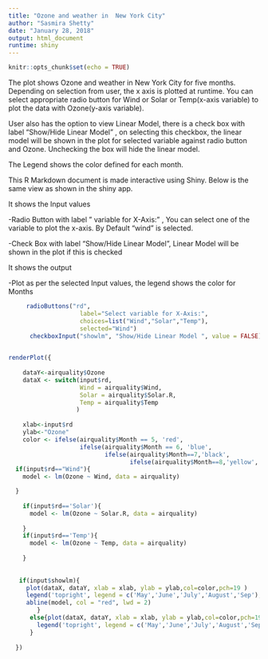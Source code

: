 ```yaml
---
title: "Ozone and weather in  New York City"
author: "Sasmira Shetty"
date: "January 28, 2018"
output: html_document
runtime: shiny
---
```


```r
knitr::opts_chunk$set(echo = TRUE)
```

The plot shows Ozone and weather in New York City for five months.
Depending on selection from user, the x axis is plotted at runtime. You can select appropriate radio button for Wind or Solar or Temp(x-axis variable) to plot the data with Ozone(y-axis variable).

User also has the option to view Linear Model, there is a check box with label "Show/Hide Linear Model" , on selecting this checkbox, the linear model will be shown in the plot for selected variable against radio button and Ozone. Unchecking the box will hide the linear model.

The Legend shows the color defined for each month.



This R Markdown document is made interactive using Shiny. Below is the same view as shown in the shiny app. 

It shows the Input values
 
 -Radio Button with label " variable for X-Axis:" , You can select one of the variable to plot the x-axis. By Default "wind" is selected.
 
 -Check Box with label "Show/Hide Linear Model", Linear Model will be shown in the plot if this is checked
 
 It shows the output
 
  -Plot as per the selected Input values, the legend shows the color for Months





```r
     radioButtons("rd",
                    label="Select variable for X-Axis:",
                    choices=list("Wind","Solar","Temp"),
                    selected="Wind")
      checkboxInput("showlm", "Show/Hide Linear Model ", value = FALSE)
      

renderPlot({
   
    dataY<-airquality$Ozone
    dataX <- switch(input$rd,
                    Wind = airquality$Wind,
                    Solar = airquality$Solar.R,
                    Temp = airquality$Temp
                   )
    
    xlab<-input$rd
    ylab<-"Ozone"
    color <- ifelse(airquality$Month == 5, 'red',
                    ifelse(airquality$Month == 6, 'blue', 
                           ifelse(airquality$Month==7,'black',
                                  ifelse(airquality$Month==8,'yellow','green'))))
  if(input$rd=="Wind"){
    model <- lm(Ozone ~ Wind, data = airquality)

  }
    
    if(input$rd=='Solar'){
      model <- lm(Ozone ~ Solar.R, data = airquality)
      
    }
    if(input$rd=='Temp'){
      model <- lm(Ozone ~ Temp, data = airquality)
      
    }
    
     
   if(input$showlm){
     plot(dataX, dataY, xlab = xlab, ylab = ylab,col=color,pch=19 )
     legend('topright', legend = c('May','June','July','August','Sep'), col = c('red','blue','black','yellow','green'), cex = 0.8, pch = 19) 
     abline(model, col = "red", lwd = 2)
        }
      else{plot(dataX, dataY, xlab = xlab, ylab = ylab,col=color,pch=19 )
        legend('topright', legend = c('May','June','July','August','Sep'), col = c('red','blue','black','yellow','green'), cex = 0.8, pch = 19) 
      }
         
  })
  ```





